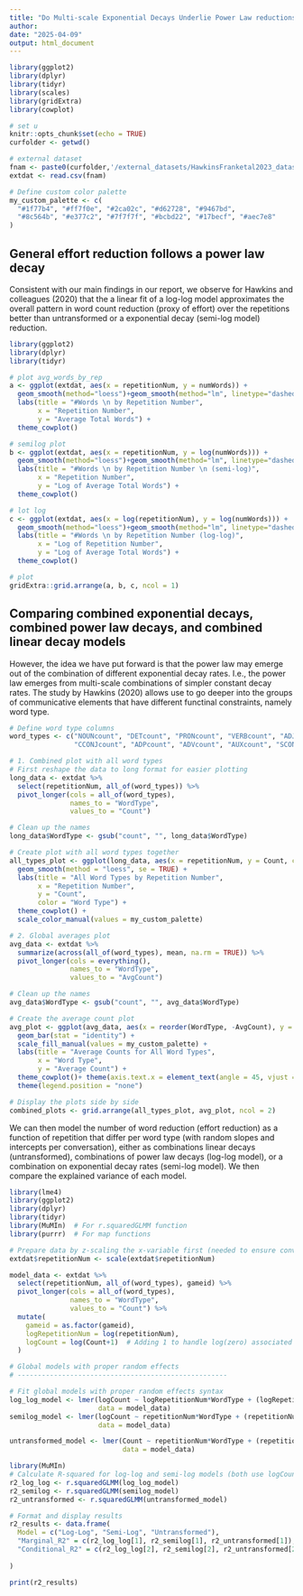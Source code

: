 ```yaml
---
title: "Do Multi-scale Exponential Decays Underlie Power Law reductions?"
author: 
date: "2025-04-09"
output: html_document
---
```


```r
library(ggplot2)
library(dplyr)
library(tidyr)
library(scales)
library(gridExtra)
library(cowplot)

# set u
knitr::opts_chunk$set(echo = TRUE)
curfolder <- getwd()

# external dataset
fnam <- paste0(curfolder,'/external_datasets/HawkinsFranketal2023_dataset/posTagged_tangramsSequential_collapsed.csv')
extdat <- read.csv(fnam)

# Define custom color palette
my_custom_palette <- c(
  "#1f77b4", "#ff7f0e", "#2ca02c", "#d62728", "#9467bd",
  "#8c564b", "#e377c2", "#7f7f7f", "#bcbd22", "#17becf", "#aec7e8"
)

```

## General effort reduction follows a power law decay

Consistent with our main findings in our report, we observe for Hawkins and colleagues (2020) that the a linear fit of a log-log model approximates the overall pattern in word count reduction (proxy of effort) over the repetitions better than untransformed or a exponential decay (semi-log model) reduction.

```r
library(ggplot2)
library(dplyr)
library(tidyr)

# plot avg_words_by_rep
a <- ggplot(extdat, aes(x = repetitionNum, y = numWords)) +
  geom_smooth(method="loess")+geom_smooth(method="lm", linetype="dashed", color = "black") +
  labs(title = "#Words \n by Repetition Number",
       x = "Repetition Number",
       y = "Average Total Words") +
  theme_cowplot()

# semilog plot
b <- ggplot(extdat, aes(x = repetitionNum, y = log(numWords))) +
  geom_smooth(method="loess")+geom_smooth(method="lm", linetype="dashed", color = "black") +
  labs(title = "#Words \n by Repetition Number \n (semi-log)",
       x = "Repetition Number",
       y = "Log of Average Total Words") +
  theme_cowplot()

# lot log
c <- ggplot(extdat, aes(x = log(repetitionNum), y = log(numWords))) +
  geom_smooth(method="loess")+geom_smooth(method="lm", linetype="dashed", color = "black") +
  labs(title = "#Words \n by Repetition Number (log-log)",
       x = "Log of Repetition Number",
       y = "Log of Average Total Words") +
  theme_cowplot()

# plot
gridExtra::grid.arrange(a, b, c, ncol = 1)
```

## Comparing combined exponential decays, combined power law decays, and combined linear decay models
However, the idea we have put forward is that the power law may emerge out of the combination of different exponential decay rates. I.e., the power law emerges from multi-scale combinations of simpler constant decay rates. The study by Hawkins (2020) allows use to go deeper into the groups of communicative elements that have different functinal constraints, namely word type. 

```r
# Define word type columns
word_types <- c("NOUNcount", "DETcount", "PRONcount", "VERBcount", "ADJcount", 
                "CCONJcount", "ADPcount", "ADVcount", "AUXcount", "SCONJcount", "NUMcount")

# 1. Combined plot with all word types
# First reshape the data to long format for easier plotting
long_data <- extdat %>%
  select(repetitionNum, all_of(word_types)) %>%
  pivot_longer(cols = all_of(word_types), 
               names_to = "WordType", 
               values_to = "Count")

# Clean up the names
long_data$WordType <- gsub("count", "", long_data$WordType)

# Create plot with all word types together
all_types_plot <- ggplot(long_data, aes(x = repetitionNum, y = Count, color = WordType)) +
  geom_smooth(method = "loess", se = TRUE) +
  labs(title = "All Word Types by Repetition Number",
       x = "Repetition Number",
       y = "Count",
       color = "Word Type") +
  theme_cowplot() +
  scale_color_manual(values = my_custom_palette)

# 2. Global averages plot
avg_data <- extdat %>%
  summarize(across(all_of(word_types), mean, na.rm = TRUE)) %>%
  pivot_longer(cols = everything(), 
               names_to = "WordType", 
               values_to = "AvgCount")

# Clean up the names
avg_data$WordType <- gsub("count", "", avg_data$WordType)

# Create the average count plot
avg_plot <- ggplot(avg_data, aes(x = reorder(WordType, -AvgCount), y = AvgCount, fill = WordType)) +
  geom_bar(stat = "identity") + 
  scale_fill_manual(values = my_custom_palette) +
  labs(title = "Average Counts for All Word Types",
       x = "Word Type",
       y = "Average Count") +
  theme_cowplot()+ theme(axis.text.x = element_text(angle = 45, vjust = 0.5, hjust=1)) +
  theme(legend.position = "none")

# Display the plots side by side
combined_plots <- grid.arrange(all_types_plot, avg_plot, ncol = 2)
```

We can then model the number of word reduction (effort reduction) as a function of repetition that differ per word type (with random slopes and intercepts per conversation), either as combinations linear decays (untransformed), combinations of power law decays (log-log model), or a combination on exponential decay rates (semi-log model). We then compare the explained variance of each model.

```r
library(lme4)
library(ggplot2)
library(dplyr)
library(tidyr)
library(MuMIn)  # For r.squaredGLMM function
library(purrr)  # For map functions

# Prepare data by z-scaling the x-variable first (needed to ensure convergence of the models)
extdat$repetitionNum <- scale(extdat$repetitionNum)

model_data <- extdat %>%
  select(repetitionNum, all_of(word_types), gameid) %>%
  pivot_longer(cols = all_of(word_types), 
               names_to = "WordType", 
               values_to = "Count") %>%
  mutate(
    gameid = as.factor(gameid),
    logRepetitionNum = log(repetitionNum),
    logCount = log(Count+1)  # Adding 1 to handle log(zero) associated errors
  )

# Global models with proper random effects
# ----------------------------------------------------

# Fit global models with proper random effects syntax
log_log_model <- lmer(logCount ~ logRepetitionNum*WordType + (logRepetitionNum|gameid), 
                      data = model_data)
semilog_model <- lmer(logCount ~ repetitionNum*WordType + (repetitionNum|gameid), 
                      data = model_data)

untransformed_model <- lmer(Count ~ repetitionNum*WordType + (repetitionNum|gameid), 
                            data = model_data)

library(MuMIn)
# Calculate R-squared for log-log and semi-log models (both use logCount)
r2_log_log <- r.squaredGLMM(log_log_model)
r2_semilog <- r.squaredGLMM(semilog_model)
r2_untransformed <- r.squaredGLMM(untransformed_model)

# Format and display results
r2_results <- data.frame(
  Model = c("Log-Log", "Semi-Log", "Untransformed"),
  "Marginal_R2" = c(r2_log_log[1], r2_semilog[1], r2_untransformed[1]),  # Fixed effects only
  "Conditional_R2" = c(r2_log_log[2], r2_semilog[2], r2_untransformed[2])  # Fixed + random effects
  
)

print(r2_results)
```
